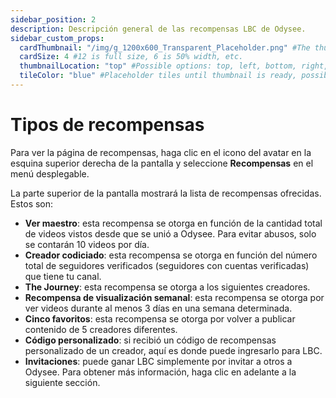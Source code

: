 ```yaml
---
sidebar_position: 2
description: Descripción general de las recompensas LBC de Odysee.
sidebar_custom_props:
  cardThumbnail: "/img/g_1200x600_Transparent_Placeholder.png" #The thumbnail on the category card.
  cardSize: 4 #12 is full size, 6 is 50% width, etc.
  thumbnailLocation: "top" #Possible options: top, left, bottom, right, none
  tileColor: "blue" #Placeholder tiles until thumbnail is ready, possible options: blue, cream, darkpurple, lightpurple, mauve, orange, pink, none
---
```


# Tipos de recompensas

Para ver la página de recompensas, haga clic en el icono del avatar en la esquina superior derecha de la pantalla y seleccione **Recompensas** en el menú desplegable.

La parte superior de la pantalla mostrará la lista de recompensas ofrecidas. Estos son:

- **Ver maestro**: esta recompensa se otorga en función de la cantidad total de videos vistos desde que se unió a Odysee. Para evitar abusos, solo se contarán 10 videos por día.
- **Creador codiciado**: esta recompensa se otorga en función del número total de seguidores verificados (seguidores con cuentas verificadas) que tiene tu canal.
- **The Journey**: esta recompensa se otorga a los siguientes creadores.
- **Recompensa de visualización semanal**: esta recompensa se otorga por ver videos durante al menos 3 días en una semana determinada.
- **Cinco favoritos**: esta recompensa se otorga por volver a publicar contenido de 5 creadores diferentes.
- **Código personalizado**: si recibió un código de recompensas personalizado de un creador, aquí es donde puede ingresarlo para LBC.
- **Invitaciones**: puede ganar LBC simplemente por invitar a otros a Odysee. Para obtener más información, haga clic en adelante a la siguiente sección.